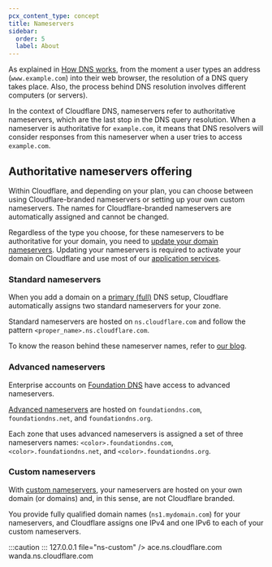 ```yaml
---
pcx_content_type: concept
title: Nameservers
sidebar:
  order: 5
  label: About
---
```



As explained in [How DNS works](https://www.cloudflare.com/learning/dns/what-is-dns/), from the moment a user types an address (`www.example.com`) into their web browser, the resolution of a DNS query takes place. Also, the process behind DNS resolution involves different computers (or servers).

In the context of Cloudflare DNS, nameservers refer to authoritative nameservers, which are the last stop in the DNS query resolution. When a nameserver is authoritative for `example.com`, it means that DNS resolvers will consider responses from this nameserver when a user tries to access `example.com`.

## Authoritative nameservers offering

Within Cloudflare, and depending on your plan, you can choose between using Cloudflare-branded nameservers or setting up your own custom nameservers. The names for Cloudflare-branded nameservers are automatically assigned and cannot be changed.

Regardless of the type you choose, for these nameservers to be authoritative for your domain, you need to [update your domain nameservers](/dns/nameservers/update-nameservers/). Updating your nameservers is required to activate your domain on Cloudflare and use most of our [application services](/fundamentals/concepts/how-cloudflare-works/#application-services).

### Standard nameservers

When you add a domain on a [primary (full)](/dns/zone-setups/full-setup/) DNS setup, Cloudflare automatically assigns two standard nameservers for your zone.

Standard nameservers are hosted on `ns.cloudflare.com` and follow the pattern `<proper_name>.ns.cloudflare.com`.

To know the reason behind these nameserver names, refer to [our blog](https://blog.cloudflare.com/whats-the-story-behind-the-names-of-cloudflares-name-servers/).

### Advanced nameservers

Enterprise accounts on [Foundation DNS](/dns/foundation-dns/) have access to advanced nameservers.

[Advanced nameservers](/dns/foundation-dns/advanced-nameservers/) are hosted on `foundationdns.com`, `foundationdns.net`, and `foundationdns.org`.

Each zone that uses advanced nameservers is assigned a set of three nameservers names: `<color>.foundationdns.com`, `<color>.foundationdns.net`, and `<color>.foundationdns.org`.

### Custom nameservers

With [custom nameservers](/dns/nameservers/custom-nameservers/), your nameservers are hosted on your own domain (or domains) and, in this sense, are not Cloudflare branded.

You provide fully qualified domain names (`ns1.mydomain.com`) for your nameservers, and Cloudflare assigns one IPv4 and one IPv6 to each of your custom nameservers.

:::caution
 <Render file="ns-advanced-vs-custom" />
:::
127.0.0.1
file="ns-custom" />
ace.ns.cloudflare.com
wanda.ns.cloudflare.com
